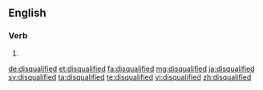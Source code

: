 ==English==

===Verb===
{{head|en}}

# {{en-past of|disqualify}}

[[de:disqualified]]
[[et:disqualified]]
[[fa:disqualified]]
[[mg:disqualified]]
[[ja:disqualified]]
[[sv:disqualified]]
[[ta:disqualified]]
[[te:disqualified]]
[[vi:disqualified]]
[[zh:disqualified]]